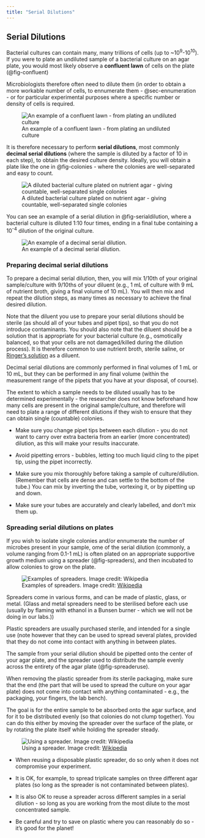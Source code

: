 ```yaml
---
title: "Serial Dilutions"
---
```


## Serial Dilutions {#sec-serialdilutions}

Bacterial cultures can contain many, many trillions of cells (up to ~10<sup>9</sup>-10<sup>10</sup>). If you were to plate an undiluted sample of a bacterial culture on an agar plate, you would most likely observe a **confluent lawn** of cells on the plate (@fig-confluent)

Microbiologists therefore often need to dilute them (in order to obtain a more workable number of cells, to ennumerate them - @sec-ennumeration - or for particular experimental purposes where a specific number or density of cells is required.

![An example of a confluent lawn - from plating an undiluted culture](images/confluentlawn.jpg){#fig-confluent}

It is therefore necessary to perform **serial dilutions**, most commonly **decimal serial dilutions** (where the sample is diluted by a factor of 10 in each step), to obtain the desired culture density. Ideally, you will obtain a plate like the one in @fig-colonies - where the colonies are well-separated and easy to count.

![A diluted bacterial culture plated on nutrient agar - giving countable, well-separated single colonies](images/colonies.jpg){#fig-colonies}


You can see an example of a serial dilution in @fig-serialdilution, where a bacterial culture is diluted 1:10 four times, ending in a final tube containing a 10<sup>-4</sup> dilution of the original culture. 

![An example of a decimal serial dilution.](images/serialdilution.jpg){#fig-serialdilution}

### Preparing decimal serial dilutions

To prepare a decimal serial dilution, then, you will mix 1/10th of your original sample/culture with 9/10ths of your diluent (e.g., 1 mL of culture with 9 mL of nutrient broth, giving a final volume of 10 mL). You will then mix and repeat the dilution steps, as many times as necessary to achieve the final desired dilution.

Note that the diluent you use to prepare your serial dilutions should be sterile (as should all of your tubes and pipet tips), so that you do not introduce contaminants. You should also note that the diluent should be a solution that is appropriate for your bacterial culture (e.g., osmotically balanced, so that your cells are not damaged/killed during the dilution process). It is therefore common to use nutrient broth, sterile saline, or <a href="https://en.wikipedia.org/wiki/Ringer%27s_solution">Ringer's solution</a> as a diluent.

::: {.callout-note title="Decimal serial dilutions in practice"}

Decimal serial dilutions are commonly performed in final volumes of 1 mL or 10 mL, but they can be performed in any final volume (within the measurement range of the pipets that you have at your disposal, of course). 

The extent to which a sample needs to be diluted usually has to be determined experimentally - the researcher does not know beforehand how many cells are present in the original sample/culture, and therefore will need to plate a range of different dilutions if they wish to ensure that they can obtain single (countable) colonies. 

:::

::: {.callout-tip title="Top tips for making accurate serial dilutions"}

* Make sure you change pipet tips between each dilution - you do not want to carry over extra bacteria from an earlier (more concentrated) dilution, as this will make your results inaccurate.

* Avoid pipetting errors - bubbles, letting too much liquid cling to the pipet tip, using the pipet incorrectly.

* Make sure you mix thoroughly before taking a sample of culture/dilution. (Remember that cells are dense and can settle to the bottom of the tube.) You can mix by inverting the tube, vortexing it, or by pipetting up and down.

* Make sure your tubes are accurately and clearly labelled, and don't mix them up. 

:::

### Spreading serial dilutions on plates

If you wish to isolate single colonies and/or ennumerate the number of microbes present in your sample, ome of the serial dilution (commonly, a volume ranging from 0.1-1 mL) is often plated on an appropriate supportive growth medium using a spreader (@fig-spreaders), and then incubated to allow colonies to grow on the plate.

![Examples of spreaders. Image credit: <a href="https://en.wikipedia.org/wiki/Cell_spreader#/media/File:Plate_spreaders-set.jpg">Wikipedia</a>](images/Plate_spreaders-set.jpg){#fig-spreaders}

Spreaders come in various forms, and can be made of plastic, glass, or metal. (Glass and metal spreaders need to be sterilised before each use (usually by flaming with ethanol in a Bunsen burner - which we will not be doing in our labs.))

Plastic spreaders are usually purchased sterile, and intended for a single use (note however that they can be used to spread several plates, provided that they do not come into contact with anything in between plates. 

The sample from your serial dilution should be pipetted onto the center of your agar plate, and the spreader used to distribute the sample evenly across the entirety of the agar plate (@fig-spreaderuse). 

When removing the plastic spreader from its sterile packaging, make sure that the end (the part that will be used to spread the culture on your agar plate) does not come into contact with anything contaminated - e.g., the packaging, your fingers, the lab bench).

The goal is for the entire sample to be absorbed onto the agar surface, and for it to be distributed evenly (so that colonies do not clump together). You can do this either by moving the spreader over the surface of the plate, or by rotating the plate itself while holding the spreader steady.

![Using a spreader. Image credit: <a href="https://en.wikipedia.org/wiki/Cell_spreader#/media/File:Uses_of_a_cell_spreader.jpg">Wikipedia</a>](images/spreaderuse.jpg){#fig-spreaderuse}

::: {.callout-tip title="Top tips for reusing a spreader"}

* When reusing a disposable plastic spreader, do so only when it does not compromise your experiment. 

* It is OK, for example, to spread triplicate samples on three different agar plates (so long as the spreader is not contaminated between plates). 

* It is also OK to reuse a spreader across different samples in a serial dilution - so long as you are working from the most dilute to the most concentrated sample. 

* Be careful and try to save on plastic where you can reasonably do so - it's good for the planet!

:::

